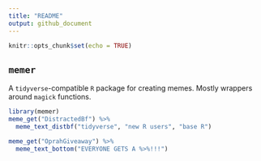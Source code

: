```yaml
---
title: "README"
output: github_document
---
```


```r
knitr::opts_chunk$set(echo = TRUE)
```

## `memer`

A `tidyverse`-compatible `R` package for creating memes. Mostly wrappers around `magick` functions. 

```r
library(memer)
meme_get("DistractedBf") %>% 
  meme_text_distbf("tidyverse", "new R users", "base R")
```

```r
meme_get("OprahGiveaway") %>% 
  meme_text_bottom("EVERYONE GETS A %>%!!!")
```

